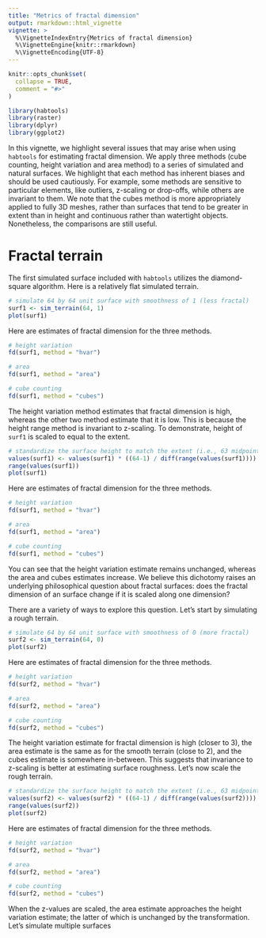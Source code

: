 ```yaml
---
title: "Metrics of fractal dimension"
output: rmarkdown::html_vignette
vignette: >
  %\VignetteIndexEntry{Metrics of fractal dimension}
  %\VignetteEngine{knitr::rmarkdown}
  %\VignetteEncoding{UTF-8}
---
```


```r
knitr::opts_chunk$set(
  collapse = TRUE,
  comment = "#>"
)
```

```r
library(habtools)
library(raster)
library(dplyr)
library(ggplot2)
```

In this vignette, we highlight several issues that may arise when using `habtools` for estimating fractal dimension. We apply three methods (cube counting, height variation and area method) to a series of simulated and natural surfaces. We highlight that each method has inherent biases and should be used cautiously. For example, some methods are sensitive to particular elements, like outliers, z-scaling or drop-offs, while others are invariant to them. We note that the cubes method is more appropriately applied to fully 3D meshes, rather than surfaces that tend to be greater in extent than in height and continuous rather than watertight objects. Nonetheless, the comparisons are still useful. 

# Fractal terrain

The first simulated surface included with `habtools` utilizes the diamond-square algorithm.  Here is a relatively flat simulated terrain. 

```r
# simulate 64 by 64 unit surface with smoothness of 1 (less fractal)
surf1 <- sim_terrain(64, 1)
plot(surf1)
```

Here are estimates of fractal dimension for the three methods.
```r
# height variation
fd(surf1, method = "hvar")

# area
fd(surf1, method = "area")

# cube counting
fd(surf1, method = "cubes")
```

The height variation method estimates that fractal dimension is high, whereas the other two method estimate that it is low. This is because the height range method is invariant to z-scaling. To demonstrate, height of `surf1` is scaled to equal to the extent. 

```r
# standardize the surface height to match the extent (i.e., 63 midpoints)
values(surf1) <- values(surf1) * ((64-1) / diff(range(values(surf1))))
range(values(surf1))
plot(surf1)
```
Here are estimates of fractal dimension for the three methods.
```r
# height variation
fd(surf1, method = "hvar")

# area
fd(surf1, method = "area")

# cube counting
fd(surf1, method = "cubes")
```
You can see that the height variation estimate remains unchanged, whereas the area and cubes estimates increase. We believe this dichotomy raises an underlying philosophical question about fractal surfaces: does the fractal dimension of an surface change if it is scaled along one dimension? 

There are a variety of ways to explore this question. Let's start by simulating a rough terrain.

```r
# simulate 64 by 64 unit surface with smoothness of 0 (more fractal)
surf2 <- sim_terrain(64, 0)
plot(surf2)
```

Here are estimates of fractal dimension for the three methods.
```r
# height variation
fd(surf2, method = "hvar")

# area
fd(surf2, method = "area")

# cube counting
fd(surf2, method = "cubes")
```

The height variation estimate for fractal dimension is high (closer to 3), the area estimate is the same as for the smooth terrain (close to 2), and the cubes estimate is somewhere in-between. This suggests that invariance to z-scaling is better at estimating surface roughness. Let's now scale the rough terrain.

```r
# standardize the surface height to match the extent (i.e., 63 midpoints)
values(surf2) <- values(surf2) * ((64-1) / diff(range(values(surf2))))
range(values(surf2))
plot(surf2)
```
Here are estimates of fractal dimension for the three methods.
```r
# height variation
fd(surf2, method = "hvar")

# area
fd(surf2, method = "area")

# cube counting
fd(surf2, method = "cubes")
```

When the z-values are scaled, the area estimate approaches the height variation estimate; the latter of which is unchanged by the transformation. Let's simulate multiple surfaces 


<!-- ```{r} -->
<!-- i <- 50 -->
<!-- # simluate i smooth terrains -->
<!-- surf_smooth <- lapply(1:i, function(x) { sim_terrain(64, 1) }) -->

<!-- # height variation -->
<!-- hvar_smooth <- sapply(surf_smooth, fd,  method = "hvar", parallel=TRUE) -->

<!-- # area -->
<!-- area_smooth <- sapply(surf_smooth, fd,  method = "area") -->

<!-- # cube counting -->
<!-- cube_smooth <- sapply(surf_smooth, fd,  method = "cubes") -->

<!-- dat <- data.frame(z_scale=rep("z_scale=FALSE", 3*i), smoothness=rep("smooth", 3*i), method=c(rep("hvar", i), rep("area", i), rep("cubes", i)), fd=c(hvar_smooth, area_smooth, cube_smooth)) -->

<!-- surf_smooth_z <- lapply(1:i, function(x) { sim_terrain(64, 1, z_extent = TRUE) }) -->

<!-- # height variation -->
<!-- hvar_smooth_z <- sapply(surf_smooth_z, fd,  method = "hvar", parallel=TRUE) -->

<!-- # area -->
<!-- area_smooth_z <- sapply(surf_smooth_z, fd,  method = "area") -->

<!-- # cube counting -->
<!-- cube_smooth_z <- sapply(surf_smooth_z, fd,  method = "cubes") -->

<!-- dat <- rbind(dat, data.frame(z_scale=rep("z_scale=TRUE", 3*i), smoothness=rep("smooth", 3*i), method=c(rep("hvar", i), rep("area", i), rep("cubes", i)), fd=c(hvar_smooth_z, area_smooth_z, cube_smooth_z))) -->


<!-- ### 10 simulated rough terrains -->
<!-- surf_rough <- lapply(1:i, function(x) { sim_terrain(64, 0) }) -->

<!-- # height variation -->
<!-- hvar_rough <- sapply(surf_rough, fd,  method = "hvar", parallel=TRUE) -->

<!-- # area -->
<!-- area_rough <- sapply(surf_rough, fd,  method = "area") -->

<!-- # cube counting -->
<!-- cube_rough <- sapply(surf_rough, fd,  method = "cubes") -->

<!-- dat <- rbind(dat, data.frame(z_scale=rep("z_scale=FALSE", 3 * i), smoothness=rep("rough", 3 * i), method=c(rep("hvar", i), rep("area", i), rep("cubes", i)), fd=c(hvar_rough, area_rough, cube_rough))) -->

<!-- surf_rough_z <- lapply(1:i, function(x) { sim_terrain(64, 0, z_extent = TRUE) }) -->


<!-- # height variation -->
<!-- hvar_rough_z <- sapply(surf_rough_z, fd,  method = "hvar", parallel=TRUE) -->

<!-- # area -->
<!-- area_rough_z <- sapply(surf_rough_z, fd,  method = "area") -->

<!-- # cube counting -->
<!-- cube_rough_z <- sapply(surf_rough_z, fd,  method = "cubes") -->

<!-- dat <- rbind(dat, data.frame(z_scale=rep("z_scale=TRUE", 3 *i), smoothness=rep("rough", 3*i), method=c(rep("hvar", i), rep("area", i), rep("cubes", i)), fd=c(hvar_rough_z, area_rough_z, cube_rough_z))) -->
<!-- ``` -->

<!-- ```{r} -->

<!-- ggplot(dat[dat$method != "cubes",], aes(x = method, y = fd)) +  -->
<!--   geom_boxplot(outlier.shape = NA) + -->
<!--   geom_jitter(colour = 4) + -->
<!--   facet_grid(smoothness ~ z_scale) -->

<!-- ``` -->




<!-- ```{r fig.width=7, fig.height=7, echo=FALSE} -->
<!-- par(mfrow=c(2, 2)) -->

<!-- smoothness <- 0 -->
<!-- z_extent <- FALSE -->
<!-- lvec <- c(2, 4, 8) -->

<!-- fd(surf1, lvec, method = "hvar", diagnose = T) -->
<!-- fd(surf1, method = "area", diagnose = T) -->
<!-- fd(surf1, lvec, method = "cubes", diagnose = T) -->
<!-- dev.off() -->

<!-- par(mfrow=c(2, 2)) -->

<!-- z_extent <- TRUE -->
<!-- surf2 <- sim_terrain(64, smoothness, z_extent) -->
<!-- plot(surf2, asp=1, main=paste0("smoothness = ", smoothness, "\n", "z_extent = ", z_extent)) -->

<!-- fd(surf2, method = "hvar", diagnose = T) -->
<!-- fd(surf2, method = "area", diagnose = T) -->
<!-- fd(surf2, method = "cubes", diagnose = T) -->

<!-- ``` -->

<!-- ### High smoothness -->

<!-- ```{r fig.width=7, fig.height=7, echo=FALSE} -->
<!-- par(mfrow=c(2, 2)) -->

<!-- smoothness <- 1 -->
<!-- z_extent <- FALSE -->
<!-- surf1 <- sim_terrain(64, smoothness, z_extent) -->
<!-- lvec <- c(4, 8, 16, 32, 64) -->
<!-- plot(surf1, asp=1, main=paste0("smoothness = ", smoothness, "\n", "z_extent = ", z_extent)) -->

<!-- fd(surf1, method = "hvar", diagnose = T) -->
<!-- fd(surf1, method = "area", diagnose = T) -->
<!-- fd(surf1, method = "cubes", diagnose = T) -->

<!-- par(mfrow=c(2, 2)) -->

<!-- z_extent <- TRUE -->
<!-- surf2 <- sim_terrain(64, smoothness, z_extent) -->
<!-- plot(surf2, asp=1, main=paste0("smoothness = ", smoothness, "\n", "z_extent = ", z_extent)) -->

<!-- fd(surf2, method = "hvar", diagnose = T) -->
<!-- fd(surf2, method = "area", diagnose = T) -->
<!-- fd(surf2, method = "cubes", diagnose = T) -->

<!-- ``` -->

<!-- # Real reef -->

<!-- ```{r fig.width=7, fig.height=7, echo=FALSE} -->
<!-- par(mfrow=c(2, 2)) -->

<!-- surf1 <- crop(horseshoe, raster::extent(horseshoe, 1, 128, 1, 128)) -->
<!-- res <- raster::res(surf1) -->
<!-- values(surf1) <- values(surf1) - min(values(surf1)) -->
<!-- lvec <- c(4, 8, 16, 32, 64, 128) * res -->
<!-- plot(surf1, asp=1, main=paste0("horseshoe\n", "z_extent = FALSE")) -->

<!-- fd(surf1, method = "hvar", diagnose = T) -->
<!-- fd(surf1, method = "area", diagnose = T) -->
<!-- fd(surf1, method = "cubes", diagnose = T) -->

<!-- par(mfrow=c(2, 2)) -->

<!-- surf2 <- surf1 -->
<!-- values(surf2) <- values(surf1) * (res*128) / max(values(surf1)) -->
<!-- range(values(surf2)) -->

<!-- plot(surf2, main=paste0("horseshoe\n", "z_extent = TRUE")) -->

<!-- fd(surf2, method = "hvar", diagnose = T) -->
<!-- fd(surf2, method = "area", diagnose = T) -->
<!-- fd(surf2, method = "cubes", diagnose = T) -->

<!-- ``` -->




